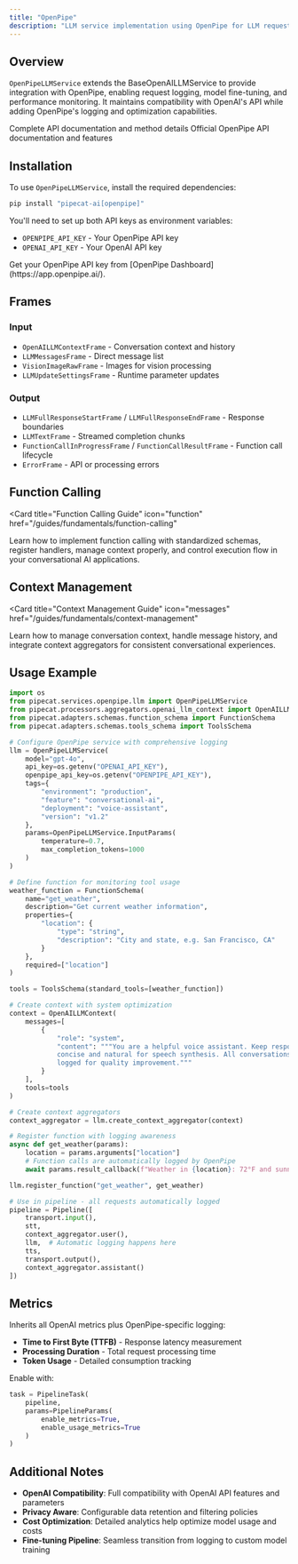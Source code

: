```yaml
---
title: "OpenPipe"
description: "LLM service implementation using OpenPipe for LLM request logging and fine-tuning"
---
```


## Overview

`OpenPipeLLMService` extends the BaseOpenAILLMService to provide integration with OpenPipe, enabling request logging, model fine-tuning, and performance monitoring. It maintains compatibility with OpenAI's API while adding OpenPipe's logging and optimization capabilities.

<CardGroup cols={2}>
  <Card
    title="API Reference"
    icon="code"
    href="https://pipecat-docs.readthedocs.io/en/latest/api/pipecat.services.openpipe.llm.html"
  >
    Complete API documentation and method details
  </Card>
  <Card
    title="OpenPipe Docs"
    icon="book"
    href="https://docs.openpipe.ai/api-reference/post-chatcompletions"
  >
    Official OpenPipe API documentation and features
  </Card>
</CardGroup>

## Installation

To use `OpenPipeLLMService`, install the required dependencies:

```bash
pip install "pipecat-ai[openpipe]"
```

You'll need to set up both API keys as environment variables:

- `OPENPIPE_API_KEY` - Your OpenPipe API key
- `OPENAI_API_KEY` - Your OpenAI API key

<Tip>
  Get your OpenPipe API key from [OpenPipe Dashboard](https://app.openpipe.ai/).
</Tip>

## Frames

### Input

- `OpenAILLMContextFrame` - Conversation context and history
- `LLMMessagesFrame` - Direct message list
- `VisionImageRawFrame` - Images for vision processing
- `LLMUpdateSettingsFrame` - Runtime parameter updates

### Output

- `LLMFullResponseStartFrame` / `LLMFullResponseEndFrame` - Response boundaries
- `LLMTextFrame` - Streamed completion chunks
- `FunctionCallInProgressFrame` / `FunctionCallResultFrame` - Function call lifecycle
- `ErrorFrame` - API or processing errors

## Function Calling

<Card
  title="Function Calling Guide"
  icon="function"
  href="/guides/fundamentals/function-calling"
>
  Learn how to implement function calling with standardized schemas, register
  handlers, manage context properly, and control execution flow in your
  conversational AI applications.
</Card>

## Context Management

<Card
  title="Context Management Guide"
  icon="messages"
  href="/guides/fundamentals/context-management"
>
  Learn how to manage conversation context, handle message history, and
  integrate context aggregators for consistent conversational experiences.
</Card>

## Usage Example

```python
import os
from pipecat.services.openpipe.llm import OpenPipeLLMService
from pipecat.processors.aggregators.openai_llm_context import OpenAILLMContext
from pipecat.adapters.schemas.function_schema import FunctionSchema
from pipecat.adapters.schemas.tools_schema import ToolsSchema

# Configure OpenPipe service with comprehensive logging
llm = OpenPipeLLMService(
    model="gpt-4o",
    api_key=os.getenv("OPENAI_API_KEY"),
    openpipe_api_key=os.getenv("OPENPIPE_API_KEY"),
    tags={
        "environment": "production",
        "feature": "conversational-ai",
        "deployment": "voice-assistant",
        "version": "v1.2"
    },
    params=OpenPipeLLMService.InputParams(
        temperature=0.7,
        max_completion_tokens=1000
    )
)

# Define function for monitoring tool usage
weather_function = FunctionSchema(
    name="get_weather",
    description="Get current weather information",
    properties={
        "location": {
            "type": "string",
            "description": "City and state, e.g. San Francisco, CA"
        }
    },
    required=["location"]
)

tools = ToolsSchema(standard_tools=[weather_function])

# Create context with system optimization
context = OpenAILLMContext(
    messages=[
        {
            "role": "system",
            "content": """You are a helpful voice assistant. Keep responses
            concise and natural for speech synthesis. All conversations are
            logged for quality improvement."""
        }
    ],
    tools=tools
)

# Create context aggregators
context_aggregator = llm.create_context_aggregator(context)

# Register function with logging awareness
async def get_weather(params):
    location = params.arguments["location"]
    # Function calls are automatically logged by OpenPipe
    await params.result_callback(f"Weather in {location}: 72°F and sunny")

llm.register_function("get_weather", get_weather)

# Use in pipeline - all requests automatically logged
pipeline = Pipeline([
    transport.input(),
    stt,
    context_aggregator.user(),
    llm,  # Automatic logging happens here
    tts,
    transport.output(),
    context_aggregator.assistant()
])
```

## Metrics

Inherits all OpenAI metrics plus OpenPipe-specific logging:

- **Time to First Byte (TTFB)** - Response latency measurement
- **Processing Duration** - Total request processing time
- **Token Usage** - Detailed consumption tracking

Enable with:

```python
task = PipelineTask(
    pipeline,
    params=PipelineParams(
        enable_metrics=True,
        enable_usage_metrics=True
    )
)
```

## Additional Notes

- **OpenAI Compatibility**: Full compatibility with OpenAI API features and parameters
- **Privacy Aware**: Configurable data retention and filtering policies
- **Cost Optimization**: Detailed analytics help optimize model usage and costs
- **Fine-tuning Pipeline**: Seamless transition from logging to custom model training
